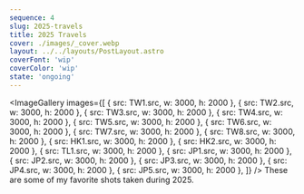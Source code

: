 ```yaml
---
sequence: 4
slug: 2025-travels
title: 2025 Travels
cover: ./images/_cover.webp
layout: ../../layouts/PostLayout.astro
coverFont: 'wip'
coverColor: 'wip'
state: 'ongoing'
---
```



<ImageGallery images={[
    { src: TW1.src, w: 3000, h: 2000 },
    { src: TW2.src, w: 3000, h: 2000 },
    { src: TW3.src, w: 3000, h: 2000 },
    { src: TW4.src, w: 3000, h: 2000 },
    { src: TW5.src, w: 3000, h: 2000 },
    { src: TW6.src, w: 3000, h: 2000 },
    { src: TW7.src, w: 3000, h: 2000 },
    { src: TW8.src, w: 3000, h: 2000 },
    { src: HK1.src, w: 3000, h: 2000 },
    { src: HK2.src, w: 3000, h: 2000 },
    { src: TL1.src, w: 3000, h: 2000 },
    { src: JP1.src, w: 3000, h: 2000 },
    { src: JP2.src, w: 3000, h: 2000 },
    { src: JP3.src, w: 3000, h: 2000 },
    { src: JP4.src, w: 3000, h: 2000 },
    { src: JP5.src, w: 3000, h: 2000 },
]} />
<Footnote>
    These are some of my favorite shots taken during 2025.
</Footnote>